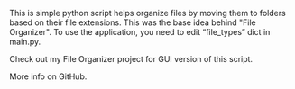 This is simple python script helps organize files by moving them to folders based on their file extensions. This was the base idea behind "File Organizer". To use the application, you need to edit “file_types” dict in main.py.

Check out my File Organizer project for GUI version of this script.

More info on GitHub.
